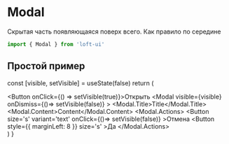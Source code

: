 
# Modal
Скрытая часть появляющаяся поверх всего. Как правило по середине

```js
import { Modal } from 'loft-ui'
```

## Простой пример
  const [visible, setVisible] = useState(false)
  return (
    <div>
      <Button onClick={() => setVisible(true)}>Открыть</Button>
      <Modal
        visible={visible}
        onDismiss={()=> setVisible(false)}
      >
        <Modal.Title>Title</Modal.Title>
        <Modal.Content>Content</Modal.Content>
        <Modal.Actions>
          <Button
            size='s'
            variant='text'
            onClick={()=> setVisible(false)}
          >Отмена</Button>
          <Button
            style={{ marginLeft: 8 }}
            size='s'
          >Да</Button>
        </Modal.Actions>
      </Modal>
    </div>
  )
}

<Example />